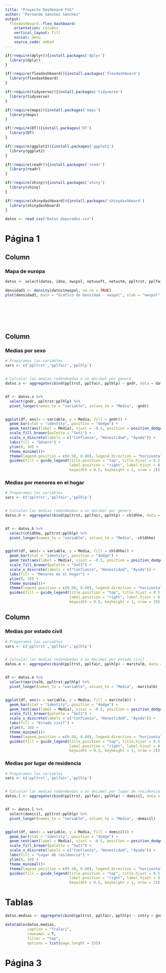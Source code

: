 ```yaml
---
title: "Proyecto Dashboard FSS"
author: "Fernando Sánchez Sánchez"
output: 
  flexdashboard::flex_dashboard:
    orientation: columns
    vertical_layout: fill
    social: menu
    source_code: embed
---
```


```r

if(!require(dplyr)){install.packages('dplyr')
  library(dplyr)
}

if(!require(flexdashboard)){install.packages('flexdashboard')
  library(flexdashboard)
}

if(!require(tidyverse)){install.packages('tidyverse')
  library(tidyverse)
}

if(!require(maps)){install.packages('maps')
  library(maps)
}

if(!require(DT)){install.packages('DT')
  library(DT)
}

if(!require(ggplot2)){install.packages('ggplot2')
  library(ggplot2)
}

if(!require(readr)){install.packages('readr')
  library(readr)
}

if(!require(shiny)){install.packages('shiny')
  library(shiny)
}

if(!require(shinydashboard)){install.packages('shinydashboard')
  library(shinydashboard)
}


```

```r


datos <- read_csv("Datos depurados.csv")

```


Página 1 
===================


Column {data-width=350}
-----------------------------------------------------------------------

### Mapa de europa

```r
datos <- select(datos, idno, nwspol, netusoft, netustm, ppltrst, pplfair, pplhlp, hhmmb, gndr, agea, cntry, maritalb, chldhhe, domicil, eduyrs)

densidad1 <- density(datos$nwspol, na.rm = TRUE)
plot(densidad1, main = "Gráfico de Densidad - nwspol", xlab = "nwspol", ylab = "Densidad")








```

Column {data-width=250}
-----------------------------------------------------------------------

### Medias por sexo

```r
# Preparamos las variables
vars <- c('ppltrst','pplfair','pplhlp')


# Calcular las medias redondeadas a un decimal por género 
datos.s <- aggregate(cbind(ppltrst, pplfair, pplhlp) ~ gndr, data = datos, FUN = function(x) round(mean(x), 1))


df <- datos.s %>%
  select(gndr, ppltrst:pplhlp) %>%
  pivot_longer(names_to = "variable", values_to = "Media", -gndr)


ggplot(df, aes(x = variable, y = Media, fill = gndr)) +
  geom_bar(stat = "identity", position = "dodge") +
  geom_text(aes(label = Media), vjust = -0.5, position = position_dodge(width = 1), color = "black", size = 3) +
  scale_fill_brewer(palette = "Set1") +
  scale_x_discrete(labels = c("Confianza", "Honestidad", "Ayuda")) +
  labs(fill = "Género") +
  ylim(0, 10) +
  theme_minimal()+
  theme(legend.position = c(0.50, 0.80), legend.direction = "horizontal") +
  guides(fill = guide_legend(title.position = "top", title.hjust = 0.5, title.vjust = 0.5,
                             label.position = "right", label.hjust = 0.5, label.vjust = 0.5,
                             keywidth = 0.5, keyheight = 1, nrow = 2))
```


### Medias por menores en el hogar

```r
# Preparamos las variables
vars <- c('ppltrst','pplfair','pplhlp')


# Calcular las medias redondeadas a un decimal por género 
datos.h <- aggregate(cbind(ppltrst, pplfair, pplhlp) ~ chldhhe, data = datos, FUN = function(x) round(mean(x), 1))


df <- datos.h %>%
  select(chldhhe, ppltrst:pplhlp) %>%
  pivot_longer(names_to = "variable", values_to = "Media", -chldhhe)


ggplot(df, aes(x = variable, y = Media, fill = chldhhe)) +
  geom_bar(stat = "identity", position = "dodge") +
  geom_text(aes(label = Media), vjust = -0.5, position = position_dodge(width = 1), color = "black", size = 3) +
  scale_fill_brewer(palette = "Set1") +
  scale_x_discrete(labels = c("Confianza", "Honestidad", "Ayuda")) +
  labs(fill = "Menores en el hogar") +
  ylim(0, 10) +
  theme_minimal()+
  theme(legend.position = c(0.50, 0.80), legend.direction = "horizontal") +
  guides(fill = guide_legend(title.position = "top", title.hjust = 0.5, title.vjust = 0.5,
                             label.position = "right", label.hjust = 0.5, label.vjust = 0.5,
                             keywidth = 0.5, keyheight = 1, nrow = 2))
```


Column {data-width=250}
-----------------------------------------------------------------------

### Medias por estado civil

```r
# Preparamos las variables
vars <- c('ppltrst','pplfair','pplhlp')


# Calcular las medias redondeadas a un decimal por estado civil
datos.e <- aggregate(cbind(ppltrst, pplfair, pplhlp) ~ maritalb, data = datos, FUN = function(x) round(mean(x), 1))


df <- datos.e %>%
  select(maritalb, ppltrst:pplhlp) %>%
  pivot_longer(names_to = "variable", values_to = "Media", -maritalb)


ggplot(df, aes(x = variable, y = Media, fill = maritalb)) +
  geom_bar(stat = "identity", position = "dodge") +
  geom_text(aes(label = Media), vjust = -0.5, position = position_dodge(width = 1), color = "black", size = 2.5) +
  scale_fill_brewer(palette = "Set1") +
  scale_x_discrete(labels = c("Confianza", "Honestidad", "Ayuda")) +
  labs(fill = "Estado civil") +
  ylim(0, 10) +
  theme_minimal()+
  theme(legend.position = c(0.50, 0.80), legend.direction = "horizontal") +
  guides(fill = guide_legend(title.position = "top", title.hjust = 0.5, title.vjust = 0.5,
                             label.position = "right", label.hjust = 0.5, label.vjust = 0.5,
                             keywidth = 0.5, keyheight = 1, nrow = 2))
```

### Medias por lugar de residencia

```r
# Preparamos las variables
vars <- c('ppltrst','pplfair','pplhlp')


# Calcular las medias redondeadas a un decimal por lugar de residencia 
datos.l <- aggregate(cbind(ppltrst, pplfair, pplhlp) ~ domicil, data = datos, FUN = function(x) round(mean(x), 1))


df <- datos.l %>%
  select(domicil, ppltrst:pplhlp) %>%
  pivot_longer(names_to = "variable", values_to = "Media", -domicil)


ggplot(df, aes(x = variable, y = Media, fill = domicil)) +
  geom_bar(stat = "identity", position = "dodge") +
  geom_text(aes(label = Media), vjust = -0.5, position = position_dodge(width = 1), color = "black", size = 3) +
  scale_fill_brewer(palette = "Set1") +
  scale_x_discrete(labels = c("Confianza", "Honestidad", "Ayuda")) +
  labs(fill = "Lugar de residencia") +
  ylim(0, 10) +
  theme_minimal()+
  theme(legend.position = c(0.50, 0.80), legend.direction = "horizontal") +
  guides(fill = guide_legend(title.position = "top", title.hjust = 0.5, title.vjust = 0.5,
                             label.position = "right", label.hjust = 0.5, label.vjust = 0.5,
                             keywidth = 0.5, keyheight = 1, nrow = 2))
```

Tablas 
===================
```r

datos.medias <- aggregate(cbind(ppltrst, pplfair, pplhlp) ~ cntry + gndr + grupo_edad + etapa_educativa + chldhhe + domicil + maritalb, data = datos, FUN = function(x) round(mean(x), 1))

datatable(datos.medias,
          caption = "Tralarí",
          rownames = T,
          filter = "top",
          options = list(page.lenght = 25))
```


Página 3 
===================